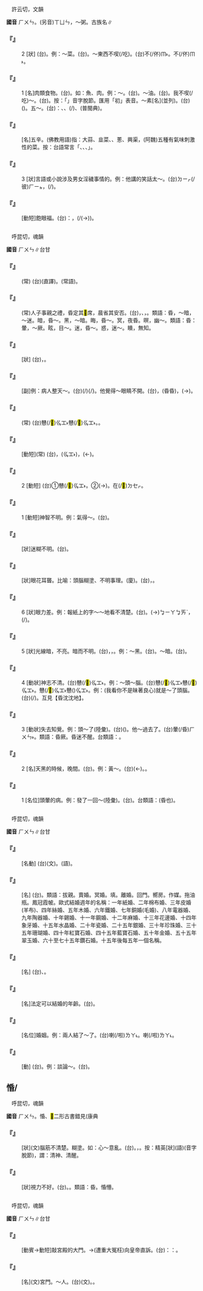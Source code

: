 
=={{ruby|葷|ㄏㄨㄣ}}==

　許云切，文韻

'''國音''' <rt>ㄏㄨㄣ</rt>。(另音)<rt>ㄒㄩㄣ</rt>，～粥。古族名∥

    

==='''『{{ruby|葷|ㄏㄨㄣ}}』'''===
:2  [狀] (台){{ruby|臊|ㄘㄜ}}{{ruby|丌|ㄗㄨㄥ}}。例：～菜。(台){{ruby|臊|ㄘㄜ}}{{ruby|菜|ㄘㄞ˪}}。～東西不喫(/吃)。(台)不(/伓)<rt>ㆬ˫</rt>{{ruby|食|ㄐㄧㄚㆷ ͘}}{{ruby|臊|ㄘㄜ}}{{ruby|丌|ㆤ}}{{ruby|物|ㄇㆭㆷ ͘/ㄇㄧㆷ ͘}}。{{ruby|臊|ㄘㄜ}}{{ruby|丌|ㆤ}}{{ruby|物|ㄇㆭㆷ ͘/ㄇㄧㆷ ͘}}不(/伓)<rt>ㆬ˫</rt>{{ruby|食|ㄐㄧㄚㆷ ͘}}。
    

==='''『{{ruby|葷|ㄏㄨㄣ}}』'''===
:1  [名]肉類食物。(台){{ruby|腥|ㄘㆥ/ㄑㆪ}}{{ruby|臊|ㄘㄜ}}{{ruby|丌|ㆤ}}{{ruby|物|ㄇㆭㆷ ͘/ㄇㄧㆷ ͘}}。如：魚、肉。例：～。(台){{ruby|臊|ㄘㄜ}}{{ruby|菜|ㄘㄞ˪}}。～油。(台){{ruby|肉|ㆠㄚㆷ}}{{ruby|油|ㄧㄨˊ}}。我不喫(/吃)～。(台){{ruby|我|ㆣㄨㄚˋ}}{{ruby|無|ㆠㄜˊ}}{{ruby|食|ㄐㄧㄚㆷ ͘}}{{ruby|臊|ㄘㄜ}}。按：「{{ruby|臊|ㄘㄜ}}」音字脫節。匯用「初」表音。～素[名](並列)。(台){{ruby|臊|ㄘㄜ}}{{ruby|及|ㄍㄚㆴ}}({{ruby|菜|ㄘㄞ˪}})。五～。(台){{ruby|俗|ㄒㄧㆦㆶ ͘}}{{ruby|語|ㆣㄨˋ/ㆣㄧˋ}}：{{ruby|蔥|ㄘㄤ}}、{{ruby|韭|ㄍㄨˋ}}、{{ruby|露|ㄌㆦ˫}}{{ruby|蕎|ㆣㄧㄜ˫}}(/{{ruby|路|ㄌㆦ˫}}{{ruby|<mark>&#xf99e0;</mark>|ㆣㄧㄜ˫}})、{{ruby|蒜|ㄙㄨㄢ˪}}(普閩典)。
    

==='''『{{ruby|五|ㄨˇ}}{{ruby|葷|ㄏㄨㄣ}}』'''===
: [名]五辛。(佛教用語)指：大蒜、韭菜、{{ruby|薤|ㄒㄧㄝˋ}}、蔥、興渠，(阿魏)五種有氣味刺激性的菜。按：台語常言「{{ruby|蔥|ㄘㄤ}}、{{ruby|韭|ㄍㄨˋ}}、{{ruby|蕗|ㄌㆦ˫}}{{ruby|蕎|ㆣㄧㄜ˫}}、{{ruby|蒜|ㄙㄨㄢ˪}}」。
    

==='''『{{ruby|葷|ㄏㄨㄣ}}』'''===
:3  [狀]言語或小說涉及男女淫穢事情的。例：他講的笑話太～。(台){{ruby|伊|ㄧ}}{{ruby|講|ㄍㆲˋ}}{{ruby|→|ㄍㆲ}}{{ruby|丌|ㄗㄨㄥ}}<rt>ㄉㄧㆷ</rt>(/彼)<rt>ㄏㄧㆵ</rt>{{ruby|款|ㄎㄨㄢˋ}}{{ruby|笑|ㄑㄧㄜ˪}}{{ruby|科|ㄎㆤ/ㄎㄨㆤ}}{{ruby|話|ㄨㆤ˫}}，{{ruby|傷|ㄒㄧㆧ/ㄒㄧㆫ}}{{ruby|過|ㄍㄨㆤ˪/ㄍㆤ˪}}{{ruby|粗|ㄘㆦ}}{{ruby|魯|ㄌㆦˋ}}(/{{ruby|垃|ㄌㄚㆴ}}{{ruby|圾|ㄙㄚㆴ}}{{ruby|鬼|ㄍㄨㄧˋ}})。
    

==='''『{{ruby|開|ㄎㄞ}}{{ruby|洋|ㄧㄤˊ}}{{ruby|葷|ㄏㄨㄣ}}』'''===
: [動短]飽眼福。(台){{ruby|是|ㄒㄧ˫}}{{ruby|講|ㄍㆲˋ}}{{ruby|→|ㄍㆲ}}：{{ruby|看|ㄎㄨㆩ˪}}{{ruby|著|ㄉㄧㄜㆷ ͘}}{{ruby|外|ㆣㄨㄚ˫}}{{ruby|國|ㄍㆦㆶ}}{{ruby|新|ㄒㄧㄣ}}{{ruby|奇|ㄍㄧˊ}}{{ruby|丌|ㄗㄨㄥ}}{{ruby|物|ㄇㆭㆷ ͘/ㄇㄧㆷ ͘}}，{{ruby|<mark>&#xf8ee4;</mark>|ㆣㄢ˪}}{{ruby|目|ㆠㄚㆶ ͘}}{{ruby|歡|ㄏㄨㆩ}}{{ruby|喜|ㄏㄧˋ}}(/{{ruby|目|ㆠㄚㆶ ͘}}{{ruby|珠|ㄗㄨ}}(→{{ruby|睭|ㄐㄧㄨ}}){{ruby|扒|ㄅㆤㆷ}}{{ruby|大|ㄉㄨㄚ˫}}{{ruby|蕊|ㄌㄨㄧˋ}})。
    

=={{ruby|昏|ㄏㄨㄣ}}==

　呼昆切，魂韻

'''國音''' <rt>ㄏㄨㄣ</rt>∥台甘

    

==='''『{{ruby|天|ㄊㄧㄢ}}{{ruby|昏|ㄏㄨㄣ}}{{ruby|地|ㄉㄧˋ}}{{ruby|暗|ㄢˋ}}』'''===
: (常) (台){{ruby|天|ㄊㆪ}}{{ruby|烏|ㆦ}}{{ruby|地|ㄉㄨㆤ˫/ㄉㆤ˫}}{{ruby|暗|ㆰ˪}}(直譯)。{{ruby|烏|ㆦ}}{{ruby|天|ㄊㆪ}}{{ruby|暗|ㆰ˪}}{{ruby|地|ㄉㄨㆤ˫/ㄉㆤ˫}}(常語)。
    

==='''『{{ruby|晨|ㄔㄣˊ}}{{ruby|昏|ㄏㄨㄣ}}{{ruby|定|ㄉㄧㄥˋ}}{{ruby|省|ㄒㄧㄥˇ}}』'''===
: (常)人子事親之禮，昏定其<mark>&#xf8eb8;</mark>席，晨省其安否。(台){{ruby|做|ㄗㄨㆤ˪/ㄗㄜ˪}}{{ruby|人|ㄌㄤˊ}}{{ruby|丌|ㆤ}}{{ruby|子|ㄍㆩˋ/ㄍㄧㆩˋ}}{{ruby|兒|ㆢㄧˊ/ㄌㄧˊ}}，{{ruby|早|ㄗㄚˋ}}{{ruby|起|ㄎㄧˋ}}{{ruby|時|ㄒㄧˊ}}{{ruby|省|ㄒㄧㄥˋ}}{{ruby|視|ㄒㄧ˫}}{{ruby|父|ㄅㆤ˫}}{{ruby|母|ㆠㄜˋ/ㆠㄨˋ}}、{{ruby|長|ㄉㄧㆲˋ}}{{ruby|者|ㄐㄧㄚˋ}}{{ruby|問|ㄇㆭ˫}}{{ruby|安|ㄢ}}，{{ruby|暗|ㆰ˪}}{{ruby|時|ㄒㄧˊ}}{{ruby|替|ㄊㄨㆤ˪/ㄊㆤ˪}}{{ruby|序|ㄒㄧ˫/ㄙㄨ˫}}{{ruby|大|ㄉㄨㄚ˫}}{{ruby|人|ㄌㄤˊ}}{{ruby|準|ㄗㄨㄣˋ}}{{ruby|備|ㄅㄧ˫}}{{ruby|床|ㄘㆭˊ}}{{ruby|鋪|ㄆㆦ}}。類語：昏，～暗，～迷。暗，昏～。黑，～暗。晦，昏～。冥，夜昏。暝，幽～。類語：昏：暈，～厥。眩，目～。迷，昏～。惑，迷～。瞶，無知。
    

==='''『{{ruby|昏|ㄏㄨㄣ}}{{ruby|暗|ㄢˋ}}{{ruby|不|ㄅㄨˋ}}{{ruby|明|ㄇㄧㄥˊ}}』'''===
: [狀] (台){{ruby|烏|ㆦ}}{{ruby|烏|ㆦ}}{{ruby|暗|ㆰ˪}}{{ruby|暗|ㆰ˪}}，{{ruby|看|ㄎㄨㆩ˪}}{{ruby|<mark>&#xffa45;</mark>|ㆠㆤ˫/ㆠㄨㆤ˫}}{{ruby|清|ㄑㄧㄥ}}{{ruby|楚|ㄘㄜˋ}}。
    

==='''『{{ruby|昏|ㄏㄨㄣ}}{{ruby|沈|ㄔㄣˊ}}{{ruby|沈|ㄔㄣˊ}}{{ruby|地|ㄖㄤˇ}}』'''===
: [副]例：病人整天～。(台){{ruby|病|ㄅㆥ˫/ㄅㆪ˫}}{{ruby|人|ㄌㄤˊ}}{{ruby|歸|ㄍㄨㄧ}}{{ruby|日|ㆢㄧㆵ ͘/ㄌㄧㆵ ͘}}{{ruby|戇|ㆣㆲ˫}}{{ruby|戇|ㆣㆲ˫}}(/{{ruby|<mark>&#xffc53;</mark>|ㆣㆲ˫}}{{ruby|<mark>&#xffc53;</mark>|ㆣㆲ˫}}){{ruby|仔|ㄚ}}{{ruby|睏|ㄎㄨㄣ˪}}{/{{ruby|( )|ㄑㄧㆷ ͘}}{{ruby|( )|ㄑㄧㆷ ͘}}{{ruby|仔|ㄚ}}{{ruby|睏|ㄎㄨㄣ˪}}}。他覺得～眼睛{{ruby|睜|ㄓㄥ}}不開。(台){{ruby|伊|ㄧ}}，{{ruby|人|ㄌㄤˊ}}{{ruby|頭|ㄊㄠˊ}}{{ruby|殼|ㄎㄚㆶ}}{{ruby|卬|ㆣㆲˊ}}{{ruby|卬|ㆣㆲˊ}}(昏昏{{ruby|地|ㄉㄜ}})，{{ruby|目|ㆠㄚㆶ ͘}}{{ruby|珠|ㄗㄨ}}(→{{ruby|睭|ㄐㄧㄨ}}){{ruby|扒|ㄅㆤㆷ}}{{ruby|<mark>&#xffa45;</mark>|ㆠㆤ˫/ㆠㄨㆤ˫}}{{ruby|開|ㄎㄨㄧ}}。
    

==='''『{{ruby|昏|ㄏㄨㄣ}}{{ruby|頭|ㄊㄡˊ}}{{ruby|昏|ㄏㄨㄣ}}{{ruby|腦|ㄋㄠˇ}}』'''===
: (常) (台)戇(/<mark>&#xffc53;</mark>)<rt>ㆣㆲ˫</rt>{{ruby|頭|ㄊㄠˊ}}戇(/<mark>&#xffc53;</mark>)<rt>ㆣㆲ˫</rt>{{ruby|腦|ㄋㄠˋ}}。{{ruby|人|ㄌㄤˊ}}{{ruby|悾|ㄎㆲ}}{{ruby|悾|ㄎㆲ}}。
    

==='''『{{ruby|昏|ㄏㄨㄣ}}{{ruby|迷|ㄇㄧˊ}}{{ruby|不|ㄅㄨˋ}}{{ruby|醒|ㄒㄧㄥˇ}}』'''===
: [動短](常) (台){{ruby|暈|ㄏㄨㄣ˫}}{{ruby|去|ㄎㄧ˪}}，{{ruby|煞|ㄙㄨㄚㆷ}}{{ruby|戇|ㆣㆲ˫}}{{ruby|戇|ㆣㆲ˫}}({{ruby|/|ㄅㄨㄣ˫}}<rt>ㆣㆲ˫</rt>{{ruby|<mark>&#xffc53;</mark>|ㆣㆲ˫}}){{ruby|仔|ㄚ}}{{ruby|睏|ㄎㄨㄣ˪}}，{{ruby|<mark>&#xffa45;</mark>|ㆠㆤ˫/ㆠㄨㆤ˫}}{{ruby|精|ㄐㄧㄥ}}{{ruby|神|ㄒㄧㄣˊ}}(←{{ruby|清|ㄑㄧㄥ}}{{ruby|神|ㄒㄧㄣˊ}})。
    

==='''『{{ruby|頭|ㄊㄡˊ}}{{ruby|昏|ㄏㄨㄣ}}』'''===
:2  [動短] (台)①{{ruby|頭|ㄊㄠˊ}}{{ruby|殼|ㄎㄚㆶ}}戇(/<mark>&#xffc53;</mark>)<rt>ㆣㆲ˫</rt>{{ruby|去|ㄎㄧ˪}}。②{{ruby|目|ㆠㄚㆶ ͘}}{{ruby|珠|ㄗㄨ}}(→{{ruby|睭|ㄐㄧㄨ}}){{ruby|煙|ㄧㄢ}}{{ruby|暈|ㆭ˫}}{{ruby|去|ㄎㄧ˪}}。在(/<mark>&#xf9549;</mark>)<rt>ㄉㆤㆷ</rt>{{ruby|<mark>&#xffa49;</mark>|ㆠㆤㆷ/ㆠㄨㆤㆷ}}{{ruby|暈|ㄏㄨㄣ˫}}{{ruby|去|ㄎㄧ˪}}。
    

==='''『{{ruby|發|ㄈㄚ}}{{ruby|昏|ㄏㄨㄣ}}』'''===
:1  [動短]神智不明。例：氣得～。(台){{ruby|受|ㄒㄧㄨ}}{{ruby|氣|ㄎㄧ˪}}{{ruby|<mark>&#xffa42;</mark>|ㄍㄚㆷ}}{{ruby|起|ㄎㄧˋ}}{{ruby|卬|ㆣㆲˊ}}。
    

==='''『{{ruby|昏|ㄏㄨㄣ}}{{ruby|昏|ㄏㄨㄣ}}』'''===
: [狀]迷糊不明。(台){{ruby|煙|ㄧㄢ}}{{ruby|暈|ㆭ˫}}{{ruby|看|ㄎㄨㆩ˪}}{{ruby|<mark>&#xffa45;</mark>|ㆠㆤ˫/ㆠㄨㆤ˫}}{{ruby|分|ㄏㄨㄣ}}{{ruby|明|ㆠㄧㄥˊ}}。
    

==='''『{{ruby|昏|ㄏㄨㄣ}}{{ruby|瞶|ㄎㄨㄟˋ}}』'''===
: [狀]眼花耳聾。比喻：頭腦糊塗、不明事理。(廈){{ruby|目|ㆠㄚㆶ ͘}}{{ruby|花|ㄏㄨㆤ}}{{ruby|耳|ㄏㆪ˫/ㄏㄧ˫}}{{ruby|重|ㄉㄤ˫}}。(台){{ruby|頭|ㄊㄠˊ}}{{ruby|殼|ㄎㄚㆶ}}{{ruby|<mark>&#xffa45;</mark>|ㆠㆤ˫/ㆠㄨㆤ˫}}{{ruby|清|ㄑㄧㄥ}}{{ruby|楚|ㄘㄜˋ}}，{{ruby|精|ㄐㄧㄥ}}{{ruby|神|ㄒㄧㄣˊ}}{{ruby|無|ㆠㄜˊ}}{{ruby|清|ㄑㄧㄥ}}{{ruby|爽|ㄙㆲˋ}}。
    

==='''『{{ruby|昏|ㄏㄨㄣ}}』'''===
:6  [狀]眼力差。例：報紙上的字～～地看不清楚。(台){{ruby|煙|ㄧㄢ}}{{ruby|暈|ㆭ˫}}。{{ruby|目|ㆠㄚㆶ ͘}}{{ruby|珠|ㄗㄨ}}(→{{ruby|睭|ㄐㄧㄨ}})<rt>ㆠㄧㄚ</rt><rt>ㆠㄞˋ</rt>，{{ruby|新|ㄒㄧㄣ}}{{ruby|聞|ㆠㄨㄣˊ}}(/{{ruby|報|ㄅㄜ˪}}{{ruby|紙|ㄗㄨㄚˋ}}){{ruby|丌|ㆤ}}{{ruby|字|ㆢㄧ˫/ㄌㄧ˫}}{{ruby|暈|ㆭ˫}}{{ruby|暈|ㆭ˫}}{{ruby|看|ㄎㄨㆩ˪}}{{ruby|<mark>&#xffa45;</mark>|ㆠㆤ˫/ㆠㄨㆤ˫}}{{ruby|明|ㆠㄧㄥˊ}}。
    

==='''『{{ruby|昏|ㄏㄨㄣ}}』'''===
:5  [狀]光線暗，不亮。暗而不明。(台){{ruby|暗|ㆰ˪}}{{ruby|暗|ㆰ˪}}，{{ruby|無|ㆠㄜˊ}}{{ruby|分|ㄏㄨㄣ}}{{ruby|明|ㆠㄧㄥˊ}}，{{ruby|<mark>&#xffa45;</mark>|ㆠㆤ˫/ㆠㄨㆤ˫}}{{ruby|分|ㄏㄨㄣ}}{{ruby|明|ㆠㄧㄥˊ}}。例：～黑。(台){{ruby|暗|ㆰ˪}}{{ruby|摸|ㆠㆲ}}{{ruby|搔|ㄙㄜ/ㄙㆦ}}。～暗。(台){{ruby|暗|ㆰ˪}}{{ruby|摸|ㆠㆲ}}{{ruby|摸|ㆠㆲ}}。
    

==='''『{{ruby|昏|ㄏㄨㄣ}}』'''===
:4  [動狀]神志不清。(台)戇(/<mark>&#xffc53;</mark>)<rt>ㆣㆲ˫</rt>{{ruby|神|ㄒㄧㄣˊ}}。例：～頭～腦。(台)戇(/<mark>&#xffc53;</mark>)<rt>ㆣㆲ˫</rt>{{ruby|頭|ㄊㄠˊ}}戇(/<mark>&#xffc53;</mark>)<rt>ㆣㆲ˫</rt>{{ruby|腦|ㄋㄠˋ}}。{{ruby|悾|ㄎㆲ}}{{ruby|悾|ㄎㆲ}}戇(/<mark>&#xffc53;</mark>)<rt>ㆣㆲ˫</rt>戇({{ruby|/|ㄅㄨㄣ˫}})<rt>ㆣㆲ˫</rt>。例：(我看你不是昧著良心)就是～了頭腦。(台){{ruby|著|ㄉㄧㄜㆷ}}(/{{ruby|都|ㄉㄜ˫}}){{ruby|是|ㄒㄧ˫}}{{ruby|頭|ㄊㄠˊ}}{{ruby|殼|ㄎㄚㆶ}}{{ruby|悾|ㄎㆲ}}{{ruby|悾|ㄎㆲ}}{{ruby|去|ㄎㄧ˪}}。互見【昏沈沈地】。
    

==='''『{{ruby|昏|ㄏㄨㄣ}}』'''===
:3  [動狀]失去知覺。例：頭～了(陸彙)。(台){{ruby|頭|ㄊㄠˊ}}{{ruby|殼|ㄎㄚㆶ}}({{ruby|烏|ㆦ}}{{ruby|暗|ㆰ˪}}){{ruby|眩|ㄏㄧㄣˊ}}{{ruby|去|ㄎㄧ˪}}。他～過去了。(台){{ruby|伊|ㄧ}}暈(/昏)<rt>ㄏㄨㄣ˫</rt>{{ruby|去|ㄎㄧ˪}}。類語：昏厥。昏迷不醒。台類語：{{ruby|烏|ㆦ}}{{ruby|暗|ㆰ˪}}{{ruby|眩|ㄏㄧㄣˊ}}。
    

==='''『{{ruby|昏|ㄏㄨㄣ}}』'''===
:2  [名]天黑的時候，晚間。(台){{ruby|暝|ㄇㄧˊ/ㄇㆤˊ}}{{ruby|時|·ㄒㄧˊ}}。例：黃～。(台){{ruby|黃|ㄏㆲ˫}}{{ruby|昏|ㄏㄨㄣ}}(←{{ruby|黃|ㄏㆲˊ}}{{ruby|昏|ㄏㄨㄣ}})。{{ruby|<mark>&#xffa49;</mark>|ㆠㆤㆷ/ㆠㄨㆤㆷ}}{{ruby|暗|ㆰ˪}}{{ruby|仔|ㄚ}}。
    

==='''『{{ruby|昏|ㄏㄨㄣ}}』'''===
:1  [名位]頭暈的病。例：發了一回～(陸彙)。(台){{ruby|一|ㄐㄧㆵ ͘}}{{ruby|陣|ㄗㄨㄣ˫}}{{ruby|烏|ㆦ}}{{ruby|暗|ㆰ˪}}{{ruby|眩|ㄏㄧㄣˊ}}{{ruby|去|ㄎㄧ˪}}。台類語：{{ruby|暈|ㄏㄨㄣ˫}}(昏也){{ruby|過|ㄍㄨㆤ˪/ㄍㆤ˪}}{{ruby|去|ㄎㄧ˪}}。
    

=={{ruby|婚|ㄏㄨㄣ}}==

　呼昆切，魂韻

'''國音''' <rt>ㄏㄨㄣ</rt>∥台甘

    

==='''『{{ruby|婚|ㄏㄨㄣ}}{{ruby|嫁|ㄐㄧㄚˋ}}』'''===
: [名動] (台){{ruby|婚|ㄏㄨㄣ}}{{ruby|嫁|ㄍㄚ˪}}(文)。{{ruby|嫁|ㄍㆤ˪}}{{ruby|娶|ㄘㄨㄚ˫}}(語)。
    

==='''『{{ruby|婚|ㄏㄨㄣ}}{{ruby|姻|ㄧㄣ}}』'''===
: [名] (台){{ruby|因|ㄧㄣ}}{{ruby|結|ㄍㄧㄚㆵ}}{{ruby|婚|ㄏㄨㄣ}}{{ruby|而|ㆢㄧˊ/ㄌㄧˊ}}{{ruby|產|ㄙㄢˋ}}{{ruby|生|ㄒㄧㄥ}}{{ruby|丌|ㆤ}}{{ruby|夫|ㄏㄨ}}{{ruby|妻|ㄘㆤ}}{{ruby|關|ㄍㄨㄢ}}{{ruby|係|ㄏㆤ˫}}。類語：拔親。賣婚。冥婚。填{{ruby|房|·ㄈㄤˊ}}。離婚。回門。嚮房。作媒。拖油瓶。鳳冠霞帔。歐式結婚週年的名稱：一年紙婚、二年棉布婚、三年皮婚(羊布)、四年絲婚、五年木婚、六年鐵婚、七年銅婚(毛婚)、八年電器婚、九年陶器婚、十年錫婚、十一年鋼婚、十二年麻婚、十三年花邊婚、十四年象牙婚、十五年水晶婚、二十年瓷婚、二十五年銀婚、三十年珍珠婚、三十五年珊瑚婚、四十年紅寶石婚、四十五年藍寶石婚、五十年金婚、五十五年翠玉婚、六十至七十五年鑽石婚。十五年後每五年一個名稱。
    

==='''『{{ruby|婚|ㄏㄨㄣ}}{{ruby|禮|ㄌㄧˇ}}』'''===
: [名] (台){{ruby|結|ㄍㄧㄚㆵ}}{{ruby|婚|ㄏㄨㄣ}}{{ruby|丌|ㆤ}}{{ruby|儀|ㆣㄧˊ}}{{ruby|式|ㄒㄧㆤㆶ/ㄒㄧㆵ}}、{{ruby|典|ㄉㄧㄢˋ}}{{ruby|禮|ㄌㆤˋ}}。
    

==='''『{{ruby|婚|ㄏㄨㄣ}}{{ruby|齡|ㄌㄧㄥˊ}}』'''===
: [名]法定可以結婚的年齡。(台){{ruby|婚|ㄏㄨㄣ}}{{ruby|齡|ㄌㄧㄥˊ}}。
    

==='''『{{ruby|婚|ㄏㄨㄣ}}』'''===
: [名位]婚姻。例：兩人結了～了。(台){{ruby|<mark>&#xffad9;</mark>|ㄧㄣ}}{{ruby|兩|ㄋㆭ˫}}{{ruby|個|ㆤˊ}}{{ruby|成|ㄒㄧㄥˊ}}{{ruby|婚|ㄏㄨㄣ}}喇(/啦)<rt>ㄌㄚ˪</rt>。{{ruby|結|ㄍㄧㄚㆵ}}{{ruby|婚|ㄏㄨㄣ}}喇(/啦)<rt>ㄌㄚ˪</rt>。
    

==='''『{{ruby|婚|ㄏㄨㄣ}}{{ruby|配|ㄆㄟˋ}}』'''===
: [動] (台){{ruby|二|ㄌㄧ˫/ㄋㆭ˫}}{{ruby|姓|ㄙㆥ˪/ㄒㆪ˪}}{{ruby|由|ㄧㄨˊ}}{{ruby|婚|ㄏㄨㄣ}}{{ruby|姻|ㄧㄣ}}{{ruby|關|ㄍㄨㄢ}}{{ruby|係|ㄏㆤ˫}}{{ruby|而|ㆢㄧˊ/ㄌㄧˊ}}{{ruby|配|ㄆㄨㆤ˪}}{{ruby|合|ㄏㄚㆴ ͘}}{{ruby|結|ㄍㄧㄚㆵ}}{{ruby|成|ㄒㄧㄥˊ}}{{ruby|夫|ㄏㄨ}}{{ruby|婦|ㄏㄨ˫}}{{ruby|丌|ㆤ}}{{ruby|事|ㄙㄨ˫}}{{ruby|宜|ㆣㄧˊ}}。例：談論～。(台){{ruby|講|ㄍㆲˋ}}{{ruby|→|ㄍㆲ}}{{ruby|親|ㄑㄧㄣ}}{{ruby|情|ㄐㄧㆩˊ}}。
    

==惛/{{ruby|<mark>&#xf92a6;</mark>|ㄏㄨㄣ}}==

　呼昆切，魂韻

'''國音''' <rt>ㄏㄨㄣ</rt>。惛、<mark>&#xf92a6;</mark>二形古書錯見(康典

    

==='''『{{ruby|惛|ㄏㄨㄣ}}』'''===
: [狀](文)腦筋不清楚。糊塗。如：心～意亂。(台){{ruby|心|ㄒㄧㆬ}}{{ruby|意|ㄧ˪}}{{ruby|昏|ㄏㄨㄣ}}{{ruby|亂|ㄌㄨㄢ˫}}。{{ruby|精|ㄐㄧㄥ}}{{ruby|神|ㄒㄧㄣˊ}}{{ruby|昏|ㄏㄨㄣ}}{{ruby|亂|ㄌㄨㄢ˫}}，{{ruby|無|ㆠㄜˊ}}{{ruby|精|ㄐㄧㄥ}}{{ruby|英|ㄧㄥ}}。按：精英[狀](語)(音字脫節)，謂：清神、清醒。
    

==='''『{{ruby|惛|ㄏㄨㄣ}}{{ruby|惛|ㄏㄨㄣ}}』'''===
: [狀]視力不好。(台){{ruby|頭|ㄊㄠˊ}}{{ruby|眩|ㄏㄧㄣˊ}}{{ruby|目|ㆠㄚㆶ ͘}}{{ruby|暗|ㆰ˪}}。{{ruby|看|ㄎㄨㆩ˪}}{{ruby|<mark>&#xffa45;</mark>|ㆠㆤ˫/ㆠㄨㆤ˫}}{{ruby|清|ㄑㄧㄥ}}{{ruby|楚|ㄘㄜˋ}}。類語：昏{{ruby|瞶|ㄎㄨㄟˋ}}。惛懵。
    

=={{ruby|閽|ㄏㄨㄣ}}==

　呼昆切，魂韻

'''國音''' <rt>ㄏㄨㄣ</rt>∥台甘

    

==='''『{{ruby|叩|ㄎㄡˋ}}{{ruby|閽|ㄏㄨㄣ}}』'''===
: [動賓→動短]敲宮殿的大門。→(遭重大冤枉)向皇帝直訴。(台){{ruby|按|ㄢ˪}}：{{ruby|若|ㄋㄚˋ}}{{ruby|像|ㄑㄧㆫ˫/ㄑㄧㆧ˫}}{{ruby|今|ㄍㄧㆬ}}{{ruby|日|ㆢㄧㆵ ͘/ㄌㄧㆵ ͘}}{{ruby|台|ㄉㄞˊ}}{{ruby|灣|ㄨㄢˊ}}{{ruby|話|ㄨㆤ˫}}{{ruby|講|ㄍㆲˋ}}：{{ruby|到|ㄍㄠ˪}}{{ruby|總|ㄗㆲˋ}}{{ruby|統|ㄊㆲˋ}}{{ruby|府|ㄏㄨˋ}}{{ruby|按|ㄢ˪}}{{ruby|鈴|ㄌㄧㄥˊ}}{{ruby|控|ㄎㆲ˪}}{{ruby|告|ㄍㄜ˪}}。
    

==='''『{{ruby|閽|ㄏㄨㄣ}}』'''===
: [名](文)宮門。～人。(台){{ruby|守|ㄐㄧㄨˋ}}{{ruby|門|ㆠㄨㄣˊ}}{{ruby|吏|ㄌㄧ˫}}(文)。{{ruby|顧|ㄍㆦ˪}}{{ruby|門|ㄇㆭˊ}}{{ruby|丌|ㆤ}}{{ruby|人|ㄌㄤˊ}}。
    
